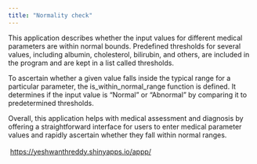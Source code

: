 ```yaml
---
title: "Normality check"
---
```


This application describes whether the input values for different medical parameters are within normal bounds. Predefined thresholds for several values, including albumin, cholesterol, bilirubin, and others, are included in the program and are kept in a list called thresholds.

To ascertain whether a given value falls inside the typical range for a particular parameter, the is_within_normal_range function is defined. It determines if the input value is "Normal" or "Abnormal" by comparing it to predetermined thresholds.

Overall, this application helps with medical assessment and diagnosis by offering a straightforward interface for users to enter medical parameter values and rapidly ascertain whether they fall within normal ranges.\
\
 <https://yeshwanthreddy.shinyapps.io/appp/>
